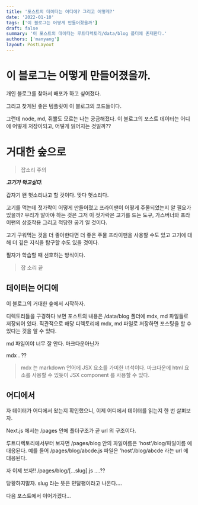 ```yaml
---
title: '포스트의 데이터는 어디에? 그리고 어떻게?'
date: '2022-01-10'
tags: ['이 블로그는 어떻게 만들어졌을까']
draft: false
summary: '이 포스트의 데이터는 루트디렉토리/data/blog 폴더에 존재한다.'
authors: ['manyang']
layout: PostLayout
---
```


# 이 블로그는 어떻게 만들어졌을까.

개인 블로그를 찾아서 배포가 하고 싶어졌다.

그리고 찾게된 좋은 템플릿이 이 블로그의 코드들이다.

그런데 node, md, 쥐뿔도 모르는 나는 궁금해졌다. 이 블로그의 포스트 데이터는 어디에 어떻게 저장이되고, 어떻게 읽어지는 것일까??

# 거대한 숲으로

> 잡소리 주의

**_고기가 먹고싶다._**

갑자기 왠 헛소리냐고 할 것이다. 맞다 헛소리다.

고기를 먹는데 젓가락이 어떻게 만들어졌고 프라이팬이 어떻게 주물되었는지 알 필요가 있을까?
우리가 알아야 하는 것은 그저 이 젓가락은 고기를 드는 도구, 가스버너와 프라이팬의 상호작용 그리고 적당한 굽기 일 것이다.

고기 구워먹는 것을 더 좋아한다면 더 좋은 주물 프라이팬을 사용할 수도 있고 고기에 대해
더 깊은 지식을 탐구할 수도 있을 것이다.

필자가 학습할 때 선호하는 방식이다.

> 잡 소리 끝

## 데이터는 어디에

이 블로그의 거대한 숲에서 시작하자.

디렉토리들을 구경하다 보면 포스트의 내용은 /data/blog 폴더에 mdx, md 파일들로 저장되어 있다.
직관적으로 해당 디렉토리에 mdx, md 파일로 저장하면 포스팅을 할 수 있다는 것을 알 수 있다.

md 파일이야 너무 잘 안다. 마크다운아닌가

mdx . ??

> mdx 는 markdown 언어에 JSX 요소를 가미한 녀석이다.
> 마크다운에 html 요소를 사용할 수 있듯이 JSX component 를 사용할 수 있다.

## 어디에서

자 데이터가 어디에서 왔는지 확인했으니, 이제 어디에서 데이터를 읽는지 한 번 살펴보자.

Next.js 에서는 /pages 안에 폴더구조가 곧 url 의 구조이다.

루트디렉토리에서부터 보자면 /pages/blog 안의 파일이름은 'host'/blog/파일이름 에 대응된다.
예를 들어 /pages/blog/abcde.js 파일은 'host'/blog/abcde 라는 url 에 대응된다.

자 이제 보자!! /pages/blog/[...slug].js ....??

당황하지말자. slug 라는 뜻은 민달팽이라고 나온다....

다음 포스트에서 이어가겠다...
